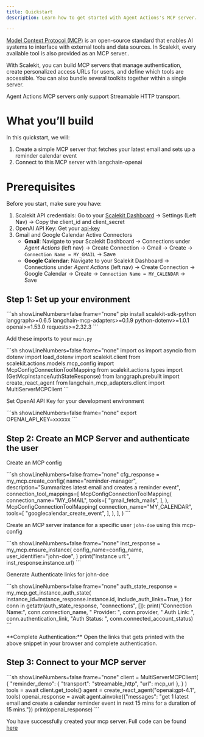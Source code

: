 ```yaml
---
title: Quickstart
description: Learn how to get started with Agent Actions's MCP server.

---
```



[Model Context Protocol (MCP)](https://modelcontextprotocol.io/docs/getting-started/intro) is an open-source standard that enables AI systems to interface with external tools and data sources. In Scalekit, every available tool is also provided as an MCP server..

With Scalekit, you can build MCP servers that manage authentication, create personalized access URLs for users, and define which tools are accessible. You can also bundle several toolkits together within a single server.

<Aside >
  Agent Actions MCP servers only support Streamable HTTP transport.
</Aside>

# What you’ll build
In this quickstart, we will:
1. Create a simple MCP server that fetches your latest email and sets up a reminder calendar event
2. Connect to this MCP server with langchain-openai

# Prerequisites
Before you start, make sure you have:
1. Scalekit API credentials: Go to your [Scalekit Dashboard](https://app.scalekit.com) -> Settings (Left Nav) -> Copy the client_id and client_secret
2. OpenAI API Key: Get your [api-key](https://platform.openai.com/api-keys)
3. Gmail and Google Calendar Active Connectors
    * **Gmail**: Navigate to your Scalekit Dashboard -> Connections under *Agent Actions* (left nav) -> Create Connection -> Gmail -> Create -> `Connection Name = MY_GMAIL` -> Save
    * **Google Calendar**: Navigate to your Scalekit Dashboard -> Connections under *Agent Actions* (left nav) -> Create Connection -> Google Calendar -> Create -> `Connection Name = MY_CALENDAR` -> Save

## Step 1: Set up your environment

<p>
  ```sh showLineNumbers=false frame="none"
  pip install scalekit-sdk-python langgraph>=0.6.5 langchain-mcp-adapters>=0.1.9 python-dotenv>=1.0.1 openai>=1.53.0 requests>=2.32.3
  ```
</p>

Add these imports to your `main.py`
<p>
  ```sh showLineNumbers=false frame="none"
import os
import asyncio
from dotenv import load_dotenv
import scalekit.client
from scalekit.actions.models.mcp_config import McpConfigConnectionToolMapping
from scalekit.actions.types import (GetMcpInstanceAuthStateResponse)
from langgraph.prebuilt import create_react_agent
from langchain_mcp_adapters.client import MultiServerMCPClient
  ```
</p>

Set OpenAI API Key for your development environment

<p>
  ```sh showLineNumbers=false frame="none"
  export OPENAI_API_KEY=xxxxxx
  ```
</p>

## Step 2: Create an MCP Server and authenticate the user

Create an MCP config

<p>
  ```sh showLineNumbers=false frame="none"
cfg_response = my_mcp.create_config(
    name="reminder-manager",
    description="Summarizes latest email and creates a reminder event",
    connection_tool_mappings=[
        McpConfigConnectionToolMapping(
            connection_name="MY_GMAIL",
            tools=[
                "gmail_fetch_mails",
            ],
        ),
        McpConfigConnectionToolMapping(
            connection_name="MY_CALENDAR",
            tools=[
                "googlecalendar_create_event",
            ],
        ),
    ],
)
  ```
</p>

Create an MCP server instance for a specific user `john-doe` using this mcp-config

<p>
  ```sh showLineNumbers=false frame="none"
inst_response = my_mcp.ensure_instance(
    config_name=config_name,
    user_identifier="john-doe",
)
print("Instance url:", inst_response.instance.url)
  ```
</p>

Generate Authenticate links for john-doe

<p>
  ```sh showLineNumbers=false frame="none"
auth_state_response = my_mcp.get_instance_auth_state(
    instance_id=instance_response.instance.id,
    include_auth_links=True,
)
for conn in getattr(auth_state_response, "connections", []):
    print("Connection Name:", conn.connection_name, " Provider: ", conn.provider, " Auth Link: ", conn.authentication_link, "Auth Status: ", conn.connected_account_status)
  ```
</p>

<Aside type="note">
    **Complete Authentication:** Open the links that gets printed with the above snippet in your browser and complete authentication.
</Aside>

## Step 3: Connect to your MCP server

<p>
  ```sh showLineNumbers=false frame="none"
client = MultiServerMCPClient(
    {
        "reminder_demo": {
            "transport": "streamable_http",
            "url": mcp_url
        },
    }
)
tools = await client.get_tools()
agent = create_react_agent("openai:gpt-4.1", tools)
openai_response = await agent.ainvoke({"messages": "get 1 latest email and create a calendar reminder event in next 15 mins for a duration of 15 mins."})
print(openai_response)
  ```
</p>

You have successfully created your mcp server. Full code can be found [here](https://github.com/scalekit-inc/python-connect-demos)
